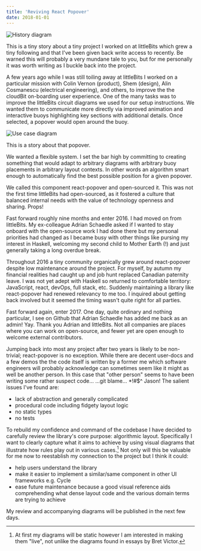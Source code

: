 ```yaml
---
title: 'Reviving React Popover'
date: 2018-01-01
---
```


<img src="/writing/essays/react-popover-history/history.png" alt="History diagram" className="invert-dark" />

This is a tiny story about a tiny project I worked on at littleBits which grew a tiny following and that I've been given back write access to recently. Be warned this will probably a very mundane tale to you, but for me personally it was worth writing as I buckle back into the project.

A few years ago while I was still toiling away at littleBits I worked on a particular mission with Colin Vernon (product), Shem (design), Alin Cosmanescu (electrical engineering), and others, to improve the the cloudBit on-boarding user experience. One of the many tasks was to improve the littleBits circuit diagrams we used for our setup instructions. We wanted them to communicate more directly via improved animation and interactive buoys highlighting key sections with additional details. Once selected, a popover would open around the buoy.

<img src="/writing/essays/react-popover-history/use-case.png" alt="Use case diagram" className="invert-dark" />

This is a story about that popover.

We wanted a flexible system. I set the bar high by committing to creating something that would adapt to arbitrary diagrams with arbitrary buoy placements in arbitrary layout contexts. In other words an algorithm smart enough to automatically find the best possible position for a given popover.

We called this component react-popover and open-sourced it. This was not the first time littleBits had open-sourced, as it fostered a culture that balanced internal needs with the value of technology openness and sharing. Props!

Fast forward roughly nine months and enter 2016. I had moved on from littleBits. My ex-colleague Adrian Schaedle asked if I wanted to stay onboard with the open-source work I had done there but my personal priorities had changed as I became busy with other things like pursing my interest in Haskell, welcoming my second child to Mother Earth (!) and just generally taking a long overdue break.

Throughout 2016 a tiny community organically grew around react-popover despite low maintenance around the project. For myself, by autumn my financial realities had caught up and job hunt replaced Canadian paternity leave. I was not yet adept with Haskell so returned to comfortable territory: JavaScript, react, devOps, full stack, etc. Suddenly maintaining a library like react-popover had renewed relevancy to me too. I inquired about getting back involved but it seemed the timing wasn't quite right for all parties.

Fast forward again, enter 2017. One day, quite ordinary and nothing particular, I see on Github that Adrian Schaedle has added me back as an admin! Yay. Thank you Adrian and littleBits. Not all companies are places where you can work on open-source, and fewer yet are open enough to welcome external contributors.

Jumping back into most any project after two years is likely to be non-trivial; react-popover is no exception. While there are decent user-docs and a few demos the the code itself is written by a former me which software engineers will probably acknowledge can sometimes seem like it might as well be another person. In this case that "other person" seems to have been writing some rather suspect code… …git blame… *!#$^ Jason! The salient issues I've found are:

- lack of abstraction and generally complicated
- procedural code including fidgety layout logic
- no static types
- no tests

To rebuild my confidence and command of the codebase I have decided to carefully review the library's core purpose: algorithmic layout. Specifically I want to clearly capture what it aims to achieve by using visual diagrams that illustrate how rules play out in various cases.[^1] Not only will this be valuable for me now to reestablish my connection to the project but I think it could:

- help users understand the library
- make it easier to implement a similar/same component in other UI frameworks e.g. Cycle
- ease future maintenance because a good visual reference aids comprehending what dense layout code and the various domain terms are trying to achieve

My review and accompanying diagrams will be published in the next few days.

[^1]: At first my diagrams will be static however I am interested in making them "live", not unlike the diagrams found in essays by Bret Victor.
